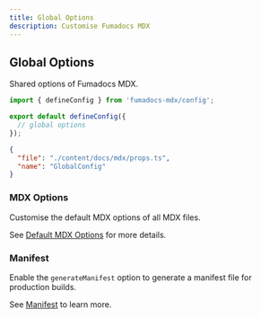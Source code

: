 ```yaml
---
title: Global Options
description: Customise Fumadocs MDX
---
```


## Global Options

Shared options of Fumadocs MDX.

```ts title="source.config.ts"
import { defineConfig } from 'fumadocs-mdx/config';

export default defineConfig({
  // global options
});
```

```json doc-gen:typescript
{
  "file": "./content/docs/mdx/props.ts",
  "name": "GlobalConfig"
}
```

### MDX Options

Customise the default MDX options of all MDX files.

See [Default MDX Options](/docs/mdx/mdx) for more details.

### Manifest

Enable the `generateManifest` option to generate a manifest file for production builds.

See [Manifest](/docs/mdx/manifest) to learn more.
